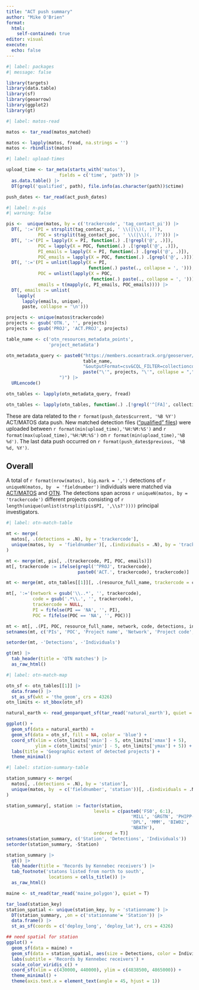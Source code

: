 ```yaml
---
title: "ACT push summary"
author: "Mike O'Brien"
format:
  html:
    self-contained: true
editor: visual
execute:
  echo: false
---
```


```r
#| label: packages
#| message: false

library(targets)
library(data.table)
library(sf)
library(geoarrow)
library(ggplot2)
library(gt)
```

```r
#| label: matos-read

matos <- tar_read(matos_matched)

matos <- lapply(matos, fread, na.strings = '')
matos <- rbindlist(matos)
```

```r
#| label: upload-times

upload_time <- tar_meta(starts_with('matos'),
                    fields = c('time', 'path')) |> 
  as.data.table() |> 
  DT(grepl('qualified', path), file.info(as.character(path))$ctime)

push_dates <- tar_read(act_push_dates)
```

```r
#| label: n-pis
#| warning: false

pis <-  unique(matos, by = c('trackercode', 'tag_contact_pi')) |> 
  DT(, ':='(PI = strsplit(tag_contact_pi, ' \\(|\\)(, )?'),
            POC = strsplit(tag_contact_poc, ' \\(|\\)(, )?'))) |>
  DT(, ':='(PI = lapply(X = PI, function(.) .[!grepl('@', .)]),
            POC = lapply(X = POC, function(.) .[!grepl('@', .)]),
            PI_emails = lapply(X = PI, function(.) .[grepl('@', .)]),
            POC_emails = lapply(X = POC, function(.) .[grepl('@', .)]))) |> 
  DT(, ':='(PI = unlist(lapply(X = PI,
                               function(.) paste(., collapse = ', '))),
            POC = unlist(lapply(X = POC,
                                function(.) paste(., collapse = ', '))),
            emails = t(mapply(c, PI_emails, POC_emails)))) |> 
  DT(, emails := unlist(
    lapply(
      lapply(emails, unique),
      paste, collapse = '\n')))

```

```r
projects <- unique(matos$trackercode)
projects <- gsub('OTN.', '', projects)
projects <- gsub('PROJ', 'ACT.PROJ', projects)

table_name <- c('otn_resources_metadata_points',
                'project_metadata')

otn_metadata_query <- paste0("https://members.oceantrack.org/geoserver/otn/ows?service=WFS&version=1.0.0&request=GetFeature&typeName=otn:",
                             table_name,
                             "&outputFormat=csv&CQL_FILTER=collectioncode IN (",
                             paste("\'", projects, "\'", collapse = ",", sep = ''),
                    ")") |> 
  URLencode()

otn_tables <- lapply(otn_metadata_query, fread)

otn_tables <- lapply(otn_tables, function(.) .[!grepl('^[FA]', collectioncode), collectioncode := paste0('OTN.', collectioncode)])
```

These are data related to the `r format(push_dates$current, '%B %Y')` ACT/MATOS data push. New matched detection files (["qualified" files](https://members.oceantrack.org/data/otn-detection-extract-documentation-matched-to-animals#autotoc-item-autotoc-2)) were uploaded between `r format(min(upload_time),'%H:%M:%S')` and `r format(max(upload_time),'%H:%M:%S')` on `r format(min(upload_time),'%B %d')`. The last data push occurred on `r format(push_dates$previous, '%B %d, %Y')`.

## Overall

A total of `r format(nrow(matos), big.mark = ',')` detections of `r uniqueN(matos, by  = 'fieldnumber')` individuals were matched via [ACT/MATOS](https://matos.asascience.com/project/detail/192) and [OTN](https://members.oceantrack.org/OTN/project?ccode=ACT.PROJ192). The detections span across `r uniqueN(matos, by = 'trackercode')` different projects consisting of `r length(unique(unlist(strsplit(pis$PI, ',\\s?'))))` principal investigators.

```r
#| label: otn-match-table

mt <- merge(
  matos[, .(detections = .N), by = 'trackercode'],
  unique(matos, by  = 'fieldnumber')[, .(individuals = .N), by = 'trackercode']
)

mt <- merge(mt, pis[, .(trackercode, PI, POC, emails)])
mt[, trackercode := ifelse(grepl('^PROJ', trackercode), 
                           paste0('ACT.', trackercode), trackercode)]

mt <- merge(mt, otn_tables[[1]][, .(resource_full_name, trackercode = collectioncode)])

mt[, ':='(network = gsub('\\..*', '', trackercode),
          code = gsub('.*\\.', '', trackercode),
          trackercode = NULL,
          PI = fifelse(PI == 'NA', '', PI),
          POC = fifelse(POC == 'NA', '', POC))]

mt <- mt[, .(PI, POC, resource_full_name, network, code, detections, individuals, emails)]
setnames(mt, c('PIs', 'POC', 'Project name', 'Network', 'Project code', 'Detections', 'Individuals', 'Contact info'))

setorder(mt, -'Detections', -'Individuals')

gt(mt) |>
  tab_header(title = 'OTN matches') |>
  as_raw_html()
```

```r
#| label: otn-match-map

otn_sf <- otn_tables[[1]] |> 
  data.frame() |> 
  st_as_sf(wkt = 'the_geom', crs = 4326)
otn_limits <- st_bbox(otn_sf)

natural_earth <- read_geoparquet_sf(tar_read('natural_earth'), quiet = T)

ggplot() +
  geom_sf(data = natural_earth) +
  geom_sf(data = otn_sf, fill = NA, color = 'blue') +
  coord_sf(xlim = c(otn_limits['xmin'] - 5, otn_limits['xmax'] + 5),
           ylim = c(otn_limits['ymin'] - 5, otn_limits['ymax'] + 5)) +
  labs(title = 'Geographic extent of detected projects') +
  theme_minimal()
```

```r
#| label: station-summary-table

station_summary <- merge(
  matos[, .(detections = .N), by = 'station'],
  unique(matos, by  = c('fieldnumber', 'station'))[, .(individuals = .N), by = 'station']
)

station_summary[, station := factor(station,
                                 levels = c(paste0('FS0', 6:1),
                                               'MILL', 'GRGTN', 'PHIPP-E', 'PHIPP',
                                               'DPL', 'MMM', 'BIW02', 'BIW01', 'SAS',
                                               'NBATH'),
                                 ordered = T)]
setnames(station_summary, c('Station', 'Detections', 'Individuals'))
setorder(station_summary, -Station)

station_summary |> 
  gt() |> 
  tab_header(title = 'Records by Kennebec receivers') |> 
  tab_footnote('statons listed from north to south',
                locations = cells_title()) |> 
  as_raw_html()
```

```r
maine <- st_read(tar_read('maine_polygon'), quiet = T)

tar_load(station_key)
station_spatial <- unique(station_key, by = 'stationname') |> 
  DT(station_summary, ,on = c('stationname'= 'Station')) |> 
  data.frame() |> 
  st_as_sf(coords = c('deploy_long', 'deploy_lat'), crs = 4326)

## need spatial for station
ggplot() +
  geom_sf(data = maine) +
  geom_sf(data = station_spatial, aes(size = Detections, color = Individuals)) +
  labs(subtitle = 'Records by Kennebec receivers') +
  scale_color_viridis_c() +
  coord_sf(xlim = c(430000, 440000), ylim = c(4838500, 4865000)) +
  theme_minimal() +
  theme(axis.text.x = element_text(angle = 45, hjust = 1))
```
